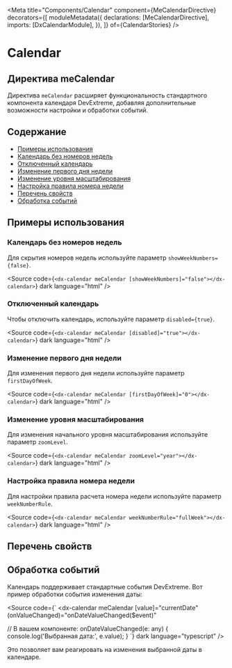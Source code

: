
<Meta
  title="Components/Calendar"
  component={MeCalendarDirective}
  decorators={[
    moduleMetadata({
      declarations: [MeCalendarDirective],
      imports: [DxCalendarModule],
    }),
    ]}
  of={CalendarStories}
/>

# Calendar

## Директива meCalendar

Директива `meCalendar` расширяет функциональность стандартного компонента календаря DevExtreme, добавляя дополнительные возможности настройки и обработки событий.

<Story name="Default" of={CalendarStories.Default} />
<Controls of={CalendarStories.Default} />

<Source of={CalendarStories.Default} dark />

## Содержание

- [Примеры использования](#примеры-использования)
- [Календарь без номеров недель](#календарь-без-номеров-недель)
- [Отключенный календарь](#отключенный-календарь)
- [Изменение первого дня недели](#изменение-первого-дня-недели)
- [Изменение уровня масштабирования](#изменение-уровня-масштабирования)
- [Настройка правила номера недели](#настройка-правила-номера-недели)
- [Перечень свойств](#перечень-свойств)
- [Обработка событий](#обработка-событий)

## Примеры использования

### Календарь без номеров недель

Для скрытия номеров недель используйте параметр `showWeekNumbers={false}`.

<Story name="WithoutWeekNumbers" of={CalendarStories.WithoutWeekNumbers} />

<Source
  code={`<dx-calendar meCalendar [showWeekNumbers]="false"></dx-calendar>`}
  dark
  language="html"
/>

### Отключенный календарь

Чтобы отключить календарь, используйте параметр `disabled={true}`.

<Story name="Disabled" of={CalendarStories.Disabled} />

<Source
  code={`<dx-calendar meCalendar [disabled]="true"></dx-calendar>`}
  dark
  language="html"
/>

### Изменение первого дня недели

Для изменения первого дня недели используйте параметр `firstDayOfWeek`.

<Story name="CustomFirstDay" of={CalendarStories.CustomFirstDay} />

<Source
  code={`<dx-calendar meCalendar [firstDayOfWeek]="0"></dx-calendar>`}
  dark
  language="html"
/>

### Изменение уровня масштабирования

Для изменения начального уровня масштабирования используйте параметр `zoomLevel`.

<Story name="YearZoomLevel" of={CalendarStories.YearZoomLevel} />

<Source
  code={`<dx-calendar meCalendar zoomLevel="year"></dx-calendar>`}
  dark
  language="html"
/>

### Настройка правила номера недели

Для настройки правила расчета номера недели используйте параметр `weekNumberRule`.

<Story name="CustomWeekNumberRule" of={CalendarStories.CustomWeekNumberRule} />

<Source
  code={`<dx-calendar meCalendar weekNumberRule="fullWeek"></dx-calendar>`}
  dark
  language="html"
/>

## Перечень свойств

<Controls of={CalendarStories.Default} />

## Обработка событий

Календарь поддерживает стандартные события DevExtreme. Вот пример обработки события изменения даты:

<Source
  code={`
<dx-calendar
  meCalendar
  [value]="currentDate"
  (onValueChanged)="onDateValueChanged($event)"
></dx-calendar>

  // В вашем компоненте:
  onDateValueChanged(e: any) {
    console.log('Выбранная дата:', e.value);
  }
`}
  dark
  language="typescript"
/>

Это позволяет вам реагировать на изменения выбранной даты в календаре.
